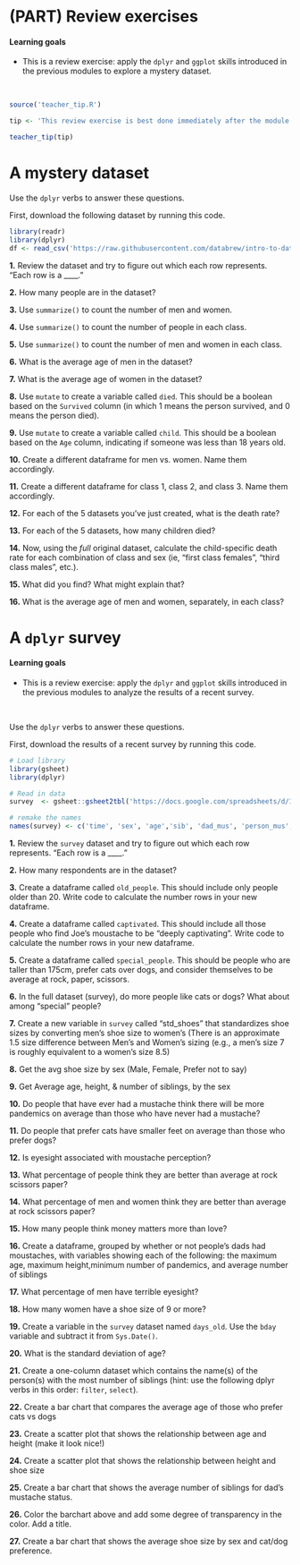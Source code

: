 # (PART) Review exercises {-}


#### Learning goals {-}

* This is a review exercise: apply the `dplyr` and `ggplot` skills introduced in the previous modules to explore a mystery dataset.  

&nbsp;  

```r
source('teacher_tip.R')

tip <- 'This review exercise is best done immediately after the module on **Dataframe wrangling**.'

teacher_tip(tip)
```

# A mystery dataset

Use the `dplyr` verbs to answer these questions.  

First, download the following dataset by running this code.  

```r
library(readr)
library(dplyr)
df <- read_csv('https://raw.githubusercontent.com/databrew/intro-to-data-science/main/data/deaths.csv')
```

**1.** Review the dataset and try to figure out which each row represents. "Each row is a ____."  

**2.** How many people are in the dataset?  

**3.** Use `summarize()` to count the number of men and women.  

**4.** Use `summarize()` to count the number of people in each class.   

**5.** Use `summarize()` to count the number of men and women in each class.   

**6.** What is the average age of men in the dataset?

**7.** What is the average age of women in the dataset? 

**8.** Use `mutate` to create a variable called `died`. This should be a boolean based on the `Survived` column (in which 1 means the person survived, and 0 means the person died).  

**9.** Use `mutate` to create a variable called `child`. This should be a boolean based on the `Age` column, indicating if someone was less than 18 years old.  

**10.** Create a different dataframe for men vs. women. Name them accordingly.  

**11.** Create a different dataframe for class 1, class 2, and class 3. Name them accordingly.  

**12.** For each of the 5 datasets you've just created, what is the death rate?  

**13.** For each of the 5 datasets, how many children died?  

**14.** Now, using the _full_ original dataset, calculate the child-specific death rate for each combination of class and sex (ie, "first class females", "third class males", etc.).  

**15.** What did you find? What might explain that?  

**16.** What is the average age of men and women, separately, in each class?


# A `dplyr` survey

#### Learning goals {-}

* This is a review exercise: apply the `dplyr` and `ggplot` skills introduced in the previous modules to analyze the results of a recent survey.  

&nbsp;   

Use the `dplyr` verbs to answer these questions.  

First, download the results of a recent survey by running this code.  

```r
# Load library
library(gsheet)
library(dplyr)

# Read in data
survey  <- gsheet::gsheet2tbl('https://docs.google.com/spreadsheets/d/1iVt9FX9J2iv3QFKBM7Gzb9dgva70XrW1lxMV4hpekeo/edit?resourcekey#gid=204634767')

# remake the names
names(survey) <- c('time', 'sex', 'age','sib', 'dad_mus', 'person_mus', 'joe_mus_is', 'eyesight', 'height', 'shoe_size', 'bday', 'money_or_love', 'rps_skill', 'num_pan', 'cats_dogs', 'name')

```

**1.** Review the `survey` dataset and try to figure out which each row represents. "Each row is a ____."  

**2.** How many respondents are in the dataset?  

**3.** Create a dataframe called `old_people`. This should include only people older than 20. Write code to calculate the number rows in your new dataframe.

**4.** Create a dataframe called `captivated`. This should include all those people who find Joe's moustache to be "deeply captivating". Write code to calculate the number rows in your new dataframe.

**5.** Create a dataframe called `special_people`. This should be people who are taller than 175cm, prefer cats over dogs, and consider themselves to be average at rock, paper, scissors.

**6.** In the full dataset (survey), do more people like cats or dogs? What about among "special" people?

**7.** Create a new variable in `survey` called "std_shoes" that standardizes shoe sizes by converting men's shoe size to women's (There is an approximate 1.5 size difference between Men's and Women's sizing (e.g., a men's size 7 is roughly equivalent to a women's size 8.5)

**8.** Get the avg shoe size by sex (Male, Female, Prefer not to say) 

**9.** Get Average age, height, & number of siblings, by the sex

**10.** Do people that have ever had a mustache think there will be more pandemics on average than those who have never had a mustache?

**11.** Do people that prefer cats have smaller feet on average than those who prefer dogs?

**12.** Is eyesight associated with moustache perception?

**13.** What percentage of people think they are better than average at rock scissors paper?

**14.** What percentage of men and women think they are better than average at rock scissors paper?

**15.** How many people think money matters more than love?

**16.** Create a dataframe, grouped by whether or not people's dads had moustaches, with variables showing each of the following: the maximum age, maximum height,minimum number of pandemics, and average number of siblings

**17.** What percentage of men have terrible eyesight?

**18.** How many women have a shoe size of 9 or more?

**19.** Create a variable in the `survey` dataset named `days_old`. Use the `bday` variable and subtract it from `Sys.Date()`.

**20.** What is the standard deviation of age?

**21.** Create a one-column dataset which contains the name(s) of the person(s) with the most number of siblings (hint: use the following dplyr verbs in this order: `filter`, `select`).

**22.** Create a bar chart that compares the average age of those who prefer cats vs dogs

**23.** Create a scatter plot that shows the relationship between age and height (make it look nice!)

**24.** Create a scatter plot that shows the relationship between height and shoe size 

**25.** Create a bar chart that shows the average number of siblings for dad's mustache status.

**26.** Color the barchart above and add some degree of transparency in the color. Add a title.

**27.** Create a bar chart that shows the average shoe size by sex and cat/dog preference. 

